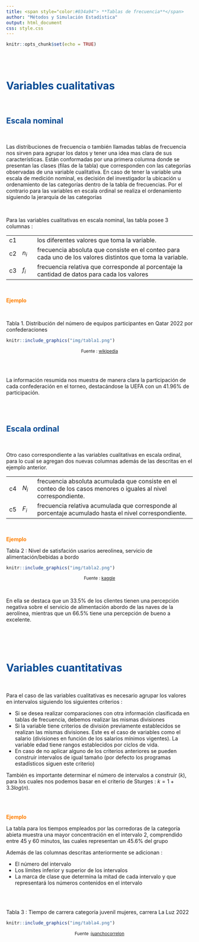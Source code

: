 ```yaml
---
title: <span style="color:#034a94"> **Tablas de frecuencia**</span>
author: "Métodos y Simulación Estadística"
output: html_document
css: style.css
---
```


```r
knitr::opts_chunk$set(echo = TRUE)
```

<br/><br/>

# <span style="color:#034a94">**Variables cualitativas**</span>

</br>

## <span style="color:#034a94">**Escala nominal**</span>

</br>

Las distribuciones de frecuencia o también llamadas tablas de frecuencia nos sirven para agrupar los datos y tener una idea mas clara de sus características. Están conformadas por una primera columna donde se presentan  las clases (filas de la tabla) que corresponden con las categorías observadas de una variable cualitativa. En caso de tener la variable una escala de medición nominal, es decisión del investigador la ubicación u ordenamiento de las categorías dentro de la tabla de frecuencias. Por el contrario para las variables en escala ordinal se realiza el ordenamiento siguiendo la jerarquía de las categorías 


</br>


Para las variables cualitativas en escala nominal, las tabla posee 3 columnas :

<div class="content-box-blue">

|      |           |                                                                                                           |
|:-----|:----------|:----------------------------------------------------------------------------------------------------------|
|c1    |           | los diferentes valores que toma la variable.                                                              |
|c2    | $n_{i}$   | frecuencia absoluta que consiste en el conteo para cada uno de los valores distintos que toma la variable.|
|c3    | $f_{i}$   | frecuencia relativa que corresponde al porcentaje la cantidad de datos para cada los valores              |

</div>

</br>

<span style="color:#FF7F00">**Ejemplo**</span>

</br>

Tabla 1. Distribución del número de equipos participantes en Qatar 2022 por confederaciones
```r
knitr::include_graphics("img/tabla1.png")
```
<center>
<sub>
Fuente : [wikipedia](https://es.wikipedia.org/wiki/Clasificaci%C3%B3n_para_la_Copa_Mundial_de_F%C3%BAtbol_de_2022)
</sub>
</center>

</br></br>

La información resumida nos muestra de manera clara la participación de cada confederación en el torneo, destacándose la UEFA con un 41.96% de participación.

</br></br>

## <span style="color:#034a94">**Escala ordinal**</span>

</br>

Otro caso correspondiente a las variables cualitativas en escala ordinal, para lo cual  se agregan dos nuevas columnas además de las descritas en el ejemplo anterior.

<div class="content-box-blue">

|      |          |                                                                                                          |
|:-----|:---------|:-------------------------------------------------------------------------------------------------------|
|c4    | $N_{i}$  | frecuencia absoluta acumulada que consiste en el conteo de los casos menores o iguales al nivel correspondiente.|
|c5    | $F_{i}$  | frecuencia relativa acumulada que corresponde al porcentaje acumulado hasta el nivel correspondiente.|

</div>

</br>

<span style="color:#FF7F00">**Ejemplo**</span>

Tabla 2 : Nivel de satisfación usarios aereolinea, servicio de alimentación/bebidas a bordo
```r
knitr::include_graphics("img/tabla2.png")
```
<center>
<sub>
Fuente : [kaggle](https://www.kaggle.com/datasets/alfredoblancas/airline-passenger-satisfaction-spanish?resource=download)
</sub>
</center>

</br>

En ella se destaca que un 33.5% 
de los clientes tienen una percepción negativa sobre el servicio de alimentación abordo de las naves de la aerolínea, mientras que un 66.5% tiene una percepción de bueno a excelente.

</br></br></br>

# <span style="color:#034a94">**Variables cuantitativas**</span>

</br>

Para el caso de las variables cualitativas es necesario agrupar los valores en intervalos siguiendo los siguientes criterios :

* Si se desea realizar comparaciones con otra información clasificada en tablas de frecuencia, debemos realizar las mismas divisiones
* Si la variable tiene criterios de división previamente establecidos se realizan las mismas divisiones. Este es el caso de variables como el salario (divisiones en función de los salarios mínimos vigentes). La variable edad tiene rangos establecidos por ciclos de vida. 
* En caso de no aplicar alguno de los criterios anteriores se pueden construir intervalos de igual tamaño (por defecto los programas estadísticos siguen este criterio)


También es importante determinar el número de intervalos a construir ($k$), para los cuales nos podemos basar en el criterio de Sturges : $k=1+3.3 log(n)$.  


</br></br>

<span style="color:#FF7F00">**Ejemplo**</span>

La tabla para los tiempos empleados por las corredoras de la categoría abieta muestra una mayor concentración en el intervalo 2, comprendido entre 45 y 60 minutos, las cuales representan un 45.6% del grupo


Además de las columnas descritas anteriormente se adicionan :

* El número del intervalo
* Los límites inferior y superior de los intervalos
* La marca de clase que determina la mitad de cada intervalo y que representará los números contenidos en el intervalo

</br></br>

Tabla 3 : Tiempo de carrera categoría juvenil mujeres, carrera La Luz 2022
```r
knitr::include_graphics("img/tabla4.png")
```
<center>
<sub>
Fuente :[juanchocorrelon](https://www.athlinks.com/event/212331/results/Event/1031677/Results)
</sub>
</center>


<br/><br/>


